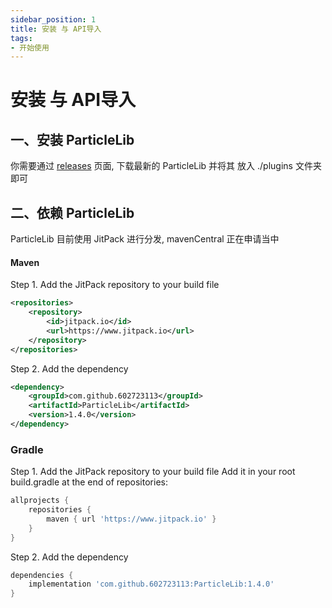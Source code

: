 ```yaml
---
sidebar_position: 1
title: 安装 与 API导入
tags:
- 开始使用
---
```

# 安装 与 API导入

## 一、安装 ParticleLib

你需要通过 [releases](https://github.com/602723113/ParticleLib/releases) 页面, 下载最新的 ParticleLib 并将其 放入 ./plugins 文件夹即可

## 二、依赖 ParticleLib

ParticleLib 目前使用 JitPack 进行分发, mavenCentral 正在申请当中

#### Maven
Step 1. Add the JitPack repository to your build file
```xml
<repositories>
    <repository>
        <id>jitpack.io</id>
        <url>https://www.jitpack.io</url>
    </repository>
</repositories>
```
Step 2. Add the dependency
```xml
<dependency>
    <groupId>com.github.602723113</groupId>
    <artifactId>ParticleLib</artifactId>
    <version>1.4.0</version>
</dependency>
```
### Gradle
Step 1. Add the JitPack repository to your build file
Add it in your root build.gradle at the end of repositories:
```gradle
allprojects {
    repositories {
        maven { url 'https://www.jitpack.io' }
    }
}
```
Step 2. Add the dependency
```gradle
dependencies {
    implementation 'com.github.602723113:ParticleLib:1.4.0'
}
```